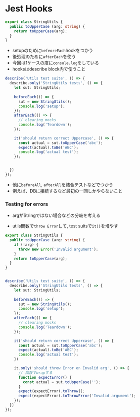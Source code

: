# Jest Hooks

```ts
export class StringUtils {
  public toUpperCase (arg: string) {
    return toUpperCase(arg);
  }
}

```

- setupのために`befeoreEach`hookをつかう
- 後処理のために`afterEach`を使う
- 今回は1ケースの度に`console.log`をしている
- hooksはdescribe block内で使うこと

```ts
describe('Utils test suite', () => {
  describe.only('StringUtils tests', () => {
    let sut: StringUtils;
  
    beforeEach(() => {
      sut = new StringUtils();
      console.log('setup');
    });
    afterEach(() => {
      // clearing mocks
      console.log('Teardown');
    });

    it('should return correct Uppercase', () => {
      const actual = sut.toUpperCase('abc');
      expect(actual).toBe('ABC');
      console.log('actual test');
    });


  })
});

```
- 他に`beforeAll`, `afterAll`を結合テストなどでつかう
- 例えば、DBに接続するなど最初の一回しかやらないこと

### Testing for errors
- argがStringではない場合などの分岐を考える

- utils関数で`throw Error`して, test suitsで`it()`を増やす

```ts
export class StringUtils {
  public toUpperCase (arg: string) {
    if (!arg) {
      throw new Error('Invalid argument');
    }
    return toUpperCase(arg);
  }
}

```

```ts

describe('Utils test suite', () => {
  describe.only('StringUtils tests', () => {
    let sut: StringUtils;
  
    beforeEach(() => {
      sut = new StringUtils();
      console.log('setup');
    });
    afterEach(() => {
      // clearing mocks
      console.log('Teardown');
    });

    it('should return correct Uppercase', () => {
      const actual = sut.toUpperCase('abc');
      expect(actual).toBe('ABC');
      console.log('actual test');
    })

    it.only('should throw Error on Invalid arg', () => {
      // 関数でwrapする
      function expectError() {
        const actual = sut.toUpperCase('');
      }
      expect(expectError).toThrow();
      expect(expectError).toThrowError('Invalid argument');
    });
  })
});
```